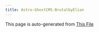 ```yaml
---
title: Astro-GhostCMS-BrutalbyElian
---
```


This page is auto-generated from [This File](https://github.com/MatthiesenXYZ/astro-ghostcms/blob/main/packages/astro-ghostcms-brutalbyelian/CHANGELOG.md)

<BrutalTheme />